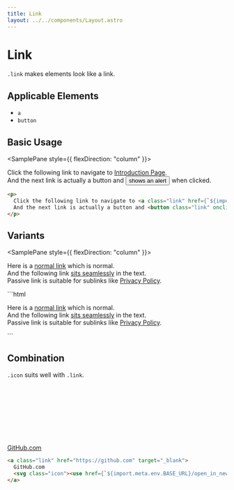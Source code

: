 ```yaml
---
title: Link
layout: ../../components/Layout.astro
---
```



# Link

`.link` makes elements look like a link.

## Applicable Elements

- `a`
- `button`

## Basic Usage

<SamplePane style={{ flexDirection: "column" }}>
  <p>
    Click the following link to navigate to <a class="link" href={`${import.meta.env.BASE_URL}/`}>Introduction Page</a>.<br/>
    And the next link is actually a button and <button class="link" onclick="alert('hello')">shows an alert</button> when clicked.
  </p>
</SamplePane>

```html
<p>
  Click the following link to navigate to <a class="link" href={`${import.meta.env.BASE_URL}/`}>Introduction Page</a>.<br/>
  And the next link is actually a button and <button class="link" onclick="alert('hello')">shows an alert</button> when clicked.
</p>
```

## Variants

<SamplePane style={{ flexDirection: "column" }}>
  <p>
    Here is a <a class="link" href="">normal link</a> which is normal.<br/>
    And the following link <a class="link seamless" href="">sits seamlessly</a> in the text. <br/>
    Passive link is suitable for sublinks like <a class="link passive" href="">Privacy Policy</a>. 
  </p>
</SamplePane>
```html
<p>
  Here is a <a class="link" href="">normal link</a> which is normal.<br/>
  And the following link <a class="link seamless" href="">sits seamlessly</a> in the text. <br/>
  Passive link is suitable for sublinks like <a class="link passive" href="">Privacy Policy</a>. 
</p>
```

## Combination

`.icon` suits well with `.link`.

<SamplePane>
  <a class="link" href="https://github.com" target="_blank">GitHub.com<svg class="icon"><use href={`${import.meta.env.BASE_URL}/open_in_new.svg#root`} /></svg></a>
</SamplePane>

```html
<a class="link" href="https://github.com" target="_blank">
  GitHub.com
  <svg class="icon"><use href={`${import.meta.env.BASE_URL}/open_in_new.svg#root`} /></svg>
</a>
```
